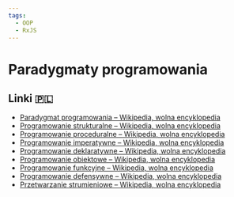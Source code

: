 ```yaml
---
tags:
  - OOP
  - RxJS
---
```


# Paradygmaty programowania

## Linki 🇵🇱

- [Paradygmat programowania – Wikipedia, wolna encyklopedia](https://pl.wikipedia.org/wiki/Paradygmat_programowania)
- [Programowanie strukturalne – Wikipedia, wolna encyklopedia](https://pl.wikipedia.org/wiki/Programowanie_strukturalne)
- [Programowanie proceduralne – Wikipedia, wolna encyklopedia](https://pl.wikipedia.org/wiki/Programowanie_proceduralne)
- [Programowanie imperatywne – Wikipedia, wolna encyklopedia](https://pl.wikipedia.org/wiki/Programowanie_imperatywne)
- [Programowanie deklaratywne – Wikipedia, wolna encyklopedia](https://pl.wikipedia.org/wiki/Programowanie_deklaratywne)
- [Programowanie obiektowe – Wikipedia, wolna encyklopedia](https://pl.wikipedia.org/wiki/Programowanie_obiektowe)
- [Programowanie funkcyjne – Wikipedia, wolna encyklopedia](https://pl.wikipedia.org/wiki/Programowanie_funkcyjne)
- [Programowanie defensywne – Wikipedia, wolna encyklopedia](https://pl.wikipedia.org/wiki/Programowanie_defensywne)
- [Przetwarzanie strumieniowe – Wikipedia, wolna encyklopedia](https://pl.wikipedia.org/wiki/Przetwarzanie_strumieniowe)
